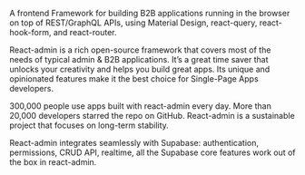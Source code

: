 A frontend Framework for building B2B applications running in the browser on top of REST/GraphQL APIs, using Material Design, react-query, react-hook-form, and react-router.

React-admin is a rich open-source framework that covers most of the needs of typical admin & B2B applications. It’s a great time saver that unlocks your creativity and helps you build great apps. Its unique and opinionated features make it the best choice for Single-Page Apps developers.

300,000 people use apps built with react-admin every day. More than 20,000 developers starred the repo on GitHub. React-admin is a sustainable project that focuses on long-term stability. 

React-admin integrates seamlessly with Supabase: authentication, permissions, CRUD API, realtime, all the Supabase core features work out of the box in react-admin. 